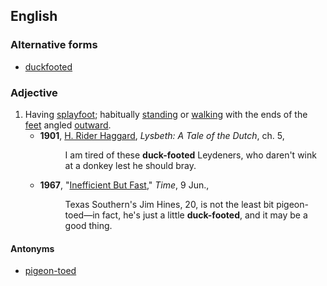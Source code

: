 ==English==

===Alternative forms===
*[[duckfooted]]

===Adjective===
{{en-adj|pos=[[duck]]-[[footed]]}}

# Having [[splayfoot]]; habitually [[stand]]ing or [[walk]]ing with the ends of the [[feet]] angled [[outward]].
#*'''1901''', [[w:H._Rider_Haggard|H. Rider Haggard]], ''Lysbeth: A Tale of the Dutch'', ch. 5,
#*:I am tired of these '''duck-footed''' Leydeners, who daren't wink at a donkey lest he should bray.
#*'''1967''', "[http://www.time.com/time/magazine/article/0,9171,843893,00.html Inefficient But Fast]," ''Time'', 9 Jun.,
#*:Texas Southern's Jim Hines, 20, is not the least bit pigeon-toed—in fact, he's just a little '''duck-footed''', and it may be a good thing. 

====Antonyms====
*[[pigeon-toed]]